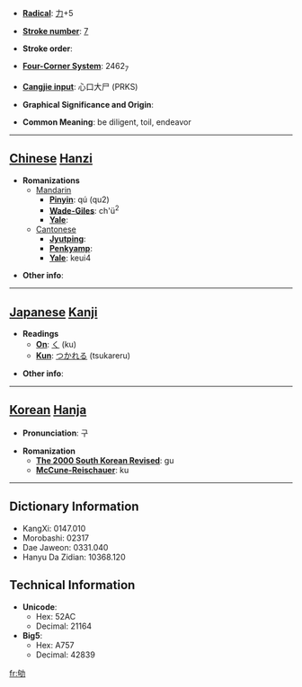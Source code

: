 * '''[[Wiktionary:Chinese radical index| Radical]]''': [[Wiktionary:Chinese radical index 力|力]]+5

* '''[[Wiktionary:Chinese total strokes index|Stroke number]]''': [[Wiktionary:Chinese total strokes index 7|7]]

* '''Stroke order''': 

* '''[[Wiktionary:Chinese four corner index|Four-Corner System]]''': 2462<sub>7</sub>

* '''[[Wiktionary:Chinese Cangjie index|Cangjie input]]''': 心口大尸 (PRKS)

* '''Graphical Significance and Origin''': 

* '''Common Meaning''': be diligent, toil, endeavor

----

== [[Chinese]] [[Hanzi]] ==

* '''Romanizations'''
** [[Mandarin]]
*** '''[[Pinyin]]''': qú (qu2)
*** '''[[Wade-Giles]]''': ch'ü<sup>2</sup>
*** '''[[Yale]]''': 
**[[Cantonese]]
***'''[[Jyutping]]''':
***'''[[Penkyamp]]''': 
***'''[[Yale]]''': keui4

* '''Other info''': 

----

== [[Japanese]] [[Kanji]] ==

* '''Readings'''
** '''[[On]]''': [[く]] (ku)
** '''[[Kun]]''': [[つかれる]] (tsukareru)

* '''Other info''':  

----

== [[Korean]] [[Hanja]] ==

* '''Pronunciation''': 구

* '''Romanization'''
** '''[[The 2000 South Korean Revised Romanization|The 2000 South Korean Revised]]''': gu
** '''[[McCune-Reischauer]]''': ku

----

== Dictionary Information ==

* KangXi: 0147.010
* Morobashi: 02317
* Dae Jaweon: 0331.040
* Hanyu Da Zidian: 10368.120

== Technical Information ==

* '''Unicode''':
** Hex: 52AC
** Decimal: 21164
* '''Big5''':
** Hex: A757
** Decimal: 42839

[[fr:劬]]